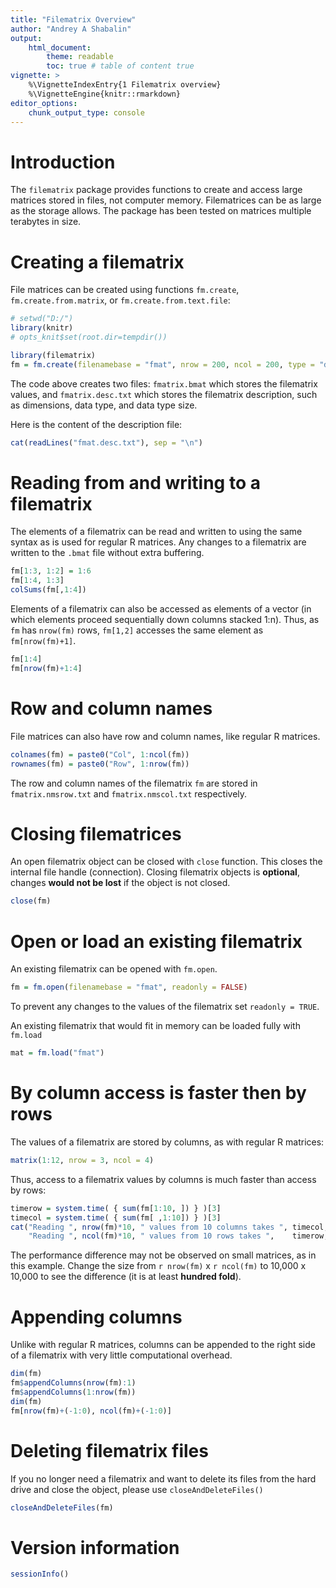```yaml
---
title: "Filematrix Overview"
author: "Andrey A Shabalin"
output:
    html_document:
        theme: readable
        toc: true # table of content true
vignette: >
    %\VignetteIndexEntry{1 Filematrix overview}
    %\VignetteEngine{knitr::rmarkdown}
editor_options: 
    chunk_output_type: console
---
```


# Introduction

The `filematrix` package provides functions to create and access
large matrices stored in files, not computer memory.
Filematrices can be as large as the storage allows.
The package has been tested on matrices multiple terabytes in size.

# Creating a filematrix

File matrices can be created using functions `fm.create`, 
`fm.create.from.matrix`, or `fm.create.from.text.file`:

```r
# setwd("D:/")
library(knitr)
# opts_knit$set(root.dir=tempdir())
```


```r
library(filematrix)
fm = fm.create(filenamebase = "fmat", nrow = 200, ncol = 200, type = "double")
```

The code above creates two files: 
`fmatrix.bmat` which stores the filematrix values, and 
`fmatrix.desc.txt` which stores the filematrix description, 
such as dimensions, data type, and data type size.

Here is the content of the description file:

```r
cat(readLines("fmat.desc.txt"), sep = "\n")
```

# Reading from and writing to a filematrix

The elements of a filematrix can be read and written to
using the same syntax as is used for regular R matrices.
Any changes to a filematrix are written to the `.bmat` file
without extra buffering.


```r
fm[1:3, 1:2] = 1:6
fm[1:4, 1:3]
colSums(fm[,1:4])
```

Elements of a filematrix can also be accessed as elements of a vector 
(in which elements proceed sequentially down columns stacked 1:n). 
Thus, as `fm` has `nrow(fm)` rows, `fm[1,2]` accesses 
the same element as `fm[nrow(fm)+1]`.

```r
fm[1:4]
fm[nrow(fm)+1:4]
```


# Row and column names

File matrices can also have row and column names, like regular R matrices.

```r
colnames(fm) = paste0("Col", 1:ncol(fm))
rownames(fm) = paste0("Row", 1:nrow(fm))
```

The row and column names of the filematrix `fm` are stored in `fmatrix.nmsrow.txt` and `fmatrix.nmscol.txt` respectively.

# Closing filematrices

An open filematrix object can be closed with `close` function. This closes the internal file handle (connection).
Closing filematrix objects is **optional**, changes **would not be lost** if the object is not closed.

```r
close(fm)
```

# Open or load an existing filematrix

An existing filematrix can be opened with `fm.open`.

```r
fm = fm.open(filenamebase = "fmat", readonly = FALSE)
```

To prevent any changes to the values of the filematrix set `readonly = TRUE`.

An existing filematrix that would fit in memory can be loaded fully with `fm.load`

```r
mat = fm.load("fmat")
```

# By column access is faster then by rows

The values of a filematrix are stored by columns, as with regular R matrices:

```r
matrix(1:12, nrow = 3, ncol = 4)
```

Thus, access to a filematrix values by columns is much faster than access by rows:

```r
timerow = system.time( { sum(fm[1:10, ]) } )[3]
timecol = system.time( { sum(fm[ ,1:10]) } )[3]
cat("Reading ", nrow(fm)*10, " values from 10 columns takes ", timecol, " seconds", "\n",
    "Reading ", ncol(fm)*10, " values from 10 rows takes ",    timerow, " seconds", "\n", sep = "")
```

The performance difference may not be observed 
on small matrices, as in this example. 
Change the size from `r nrow(fm)` x `r ncol(fm)` to 
10,000 x 10,000 to see the difference
(it is at least **hundred fold**).

# Appending columns

Unlike with regular R matrices, columns can be appended to 
the right side of a filematrix with very little computational overhead.

```r
dim(fm)
fm$appendColumns(nrow(fm):1)
fm$appendColumns(1:nrow(fm))
dim(fm)
fm[nrow(fm)+(-1:0), ncol(fm)+(-1:0)]

```

# Deleting filematrix files

If you no longer need a filematrix and want to delete its files from the hard drive and close the object,
please use `closeAndDeleteFiles()`

```r
closeAndDeleteFiles(fm)
```

# Version information

```r
sessionInfo()
```

